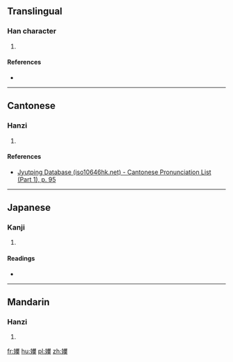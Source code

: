 ==Translingual==

===Han character===
{{Han char|rn=38|rad=女|as=15|sn=18|four=4243<sub>4</sub>|canj=女田中大 (VWLK)}}

# {{defn|Han|sort=女15}}

====References====
* {{Han ref|kx=0273.421|dkj=06856|dj=0541.340|hdz=21089.141|uh=5B3D|ud=23357|bh=F1FA|bd=61946}}

----

==Cantonese==

===Hanzi===
{{yue-hanzi|jyut=[[bei6]]|y=bei6}}

# {{defn|lang=yue|sort=女15}}

====References====
* [http://www.iso10646hk.net/jp/document/download.jsp Jyutping Database (iso10646hk.net) - Cantonese Pronunciation List (Part 1), p. 95]

----

==Japanese==

===Kanji===
{{ja-kanji|grade=|rs=女15}}

# {{defn|lang=ja|sort=女15}}

====Readings====
* {{ja-readings|on=[[えん]] (en), [[おん]] (on), [[わん]] (wan)|kun=[[みめよい]] (mimeyoi)}}

----

==Mandarin==

===Hanzi===
{{cmn-hanzi|pin=[[yuān]] ([[yuan1]])|wg=yüan<sup>1</sup>}}

# {{defn|lang=cmn|sort=女15}}

[[fr:嬽]]
[[hu:嬽]]
[[pl:嬽]]
[[zh:嬽]]